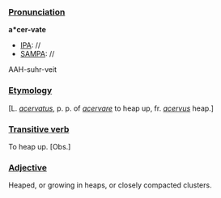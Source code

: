 ===[[Pronunciation]]===

'''a*cer-vate'''
*[[IPA]]: //
*[[SAMPA]]: //
AAH-suhr-veit
===[[Etymology]]===

[L. ''[[acervatus]]'', p. p. of ''[[acervare]]'' to heap up, fr. ''[[acervus]]'' heap.]
===[[Transitive verb]]===

To heap up. [Obs.]
===[[Adjective]]===

Heaped, or growing in heaps, or closely compacted clusters.